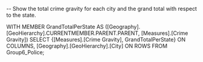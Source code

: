 -- Show the total crime gravity for each city and the grand total with respect to the state.

WITH MEMBER GrandTotalPerState AS
([Geography].[GeoHierarchy].CURRENTMEMBER.PARENT.PARENT, [Measures].[Crime Gravity])
SELECT {[Measures].[Crime Gravity], GrandTotalPerState} ON COLUMNS,
[Geography].[GeoHierarchy].[City] ON ROWS
FROM Group6_Police;